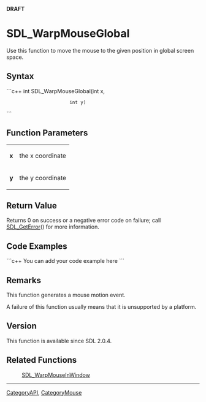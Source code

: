 <span color="red">'''DRAFT'''</span>

<!-- #*^*^*^*^*See http://wiki.libsdl.org/moin.cgi/SGFunctions for details on editing this page*^*^*^*^* -->


= SDL_WarpMouseGlobal =
Use this function to move the mouse to the given position in global screen space.




== Syntax ==
```c++
int SDL_WarpMouseGlobal(int x,
                        int y)
```


== Function Parameters ==
{|
|'''x'''
|the x coordinate
|-
|'''y'''
|the y coordinate
|}


== Return Value ==
Returns 0 on success or a negative error code on failure; call [[SDL_GetError]]() for more information.


== Code Examples ==
```c++
You can add your code example here
```

<!-- #Leave this section as-is unless you have a code example to put in.  In that case, replace You can add your code example here with your code example following the Style Guide instructions.  Leave the rest of the markup alone and delete this comment. -->


== Remarks ==
This function generates a mouse motion event.

A failure of this function usually means that it is unsupported by a platform.

== Version ==
This function is available since SDL 2.0.4.

== Related Functions ==
:[[SDL_WarpMouseInWindow]]

----
[[CategoryAPI]], [[CategoryMouse]]
<!-- #See the Style Guide for instructions on editing the footer. -->

